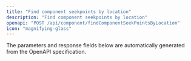 ```yaml
---
title: "Find component seekpoints by location"
description: "Find component seekpoints by location"
openapi: "POST /api/component/findComponentSeekPointsByLocation"
icon: "magnifying-glass"
---
```


<Note>
The parameters and response fields below are automatically generated from the OpenAPI specification.
</Note>
